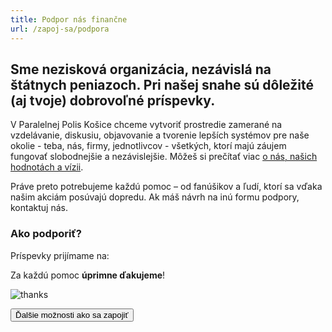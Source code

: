 ```yaml
---
title: Podpor nás finančne
url: /zapoj-sa/podpora
---
```



## Sme nezisková organizácia, nezávislá na štátnych peniazoch. Pri našej snahe sú dôležité (aj tvoje) dobrovoľné príspevky.

V Paralelnej Polis Košice chceme vytvoriť prostredie zamerané na vzdelávanie, diskusiu, objavovanie a tvorenie lepších systémov pre naše okolie - teba, nás, firmy, jednotlivcov - všetkých, ktorí majú záujem fungovať slobodnejšie a nezávislejšie. Môžeš si prečítať viac [o nás, našich hodnotách a vízii](/o-paralelnej-polis).

Práve preto potrebujeme každú pomoc – od fanúšikov a ľudí, ktorí sa vďaka našim akciám posúvajú dopredu. Ak máš návrh na inú formu podpory, kontaktuj nás.

### Ako podporiť?

Príspevky prijímame na:

<CryptoAddresses />

Za každú pomoc **úprimne ďakujeme**!

![thanks](https://i.giphy.com/media/14bhmZtBNhVnIk/giphy.webp)

<Button to="zapoj-sa">Ďalšie možnosti ako sa zapojiť</Button>
